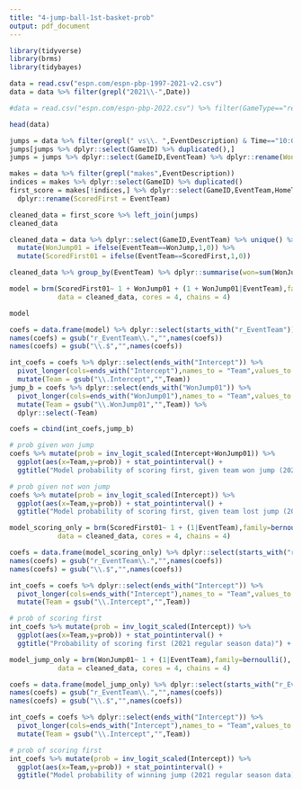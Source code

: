 ```yaml
---
title: "4-jump-ball-1st-basket-prob"
output: pdf_document
---
```


```r
library(tidyverse)
library(brms)
library(tidybayes)
```

```r
data = read.csv("espn.com/espn-pbp-1997-2021-v2.csv")
data = data %>% filter(grepl("2021\\-",Date))

#data = read.csv("espn.com/espn-pbp-2022.csv") %>% filter(GameType=="regular season")
```

```r
head(data)
```


```r
jumps = data %>% filter(grepl(" vs\\. ",EventDescription) & Time=="10:00" & Quarter==1) 
jumps[jumps %>% dplyr::select(GameID) %>% duplicated(),]
jumps = jumps %>% dplyr::select(GameID,EventTeam) %>% dplyr::rename(WonJump = EventTeam)
```

```r
makes = data %>% filter(grepl("makes",EventDescription))
indices = makes %>% dplyr::select(GameID) %>% duplicated()
first_score = makes[!indices,] %>% dplyr::select(GameID,EventTeam,HomeTeam,AwayTeam) %>%
  dplyr::rename(ScoredFirst = EventTeam)
```

```r
cleaned_data = first_score %>% left_join(jumps)
cleaned_data
```

```r
cleaned_data = data %>% dplyr::select(GameID,EventTeam) %>% unique() %>% left_join(cleaned_data) %>%
  mutate(WonJump01 = ifelse(EventTeam==WonJump,1,0)) %>%
  mutate(ScoredFirst01 = ifelse(EventTeam==ScoredFirst,1,0))
```

```r
cleaned_data %>% group_by(EventTeam) %>% dplyr::summarise(won=sum(WonJump01),N=n()) %>% mutate(perc = won/N)
```


```r
model = brm(ScoredFirst01~ 1 + WonJump01 + (1 + WonJump01|EventTeam),family=bernoulli(),
            data = cleaned_data, cores = 4, chains = 4)
```
```r
model
```


```r
coefs = data.frame(model) %>% dplyr::select(starts_with("r_EventTeam"))
names(coefs) = gsub("r_EventTeam\\.","",names(coefs))
names(coefs) = gsub("\\.$","",names(coefs))

int_coefs = coefs %>% dplyr::select(ends_with("Intercept")) %>% 
  pivot_longer(cols=ends_with("Intercept"),names_to = "Team",values_to = "Intercept") %>%
  mutate(Team = gsub("\\.Intercept","",Team))
jump_b = coefs %>% dplyr::select(ends_with("WonJump01")) %>% 
  pivot_longer(cols=ends_with("WonJump01"),names_to = "Team",values_to = "WonJump01") %>%
  mutate(Team = gsub("\\.WonJump01","",Team)) %>%
  dplyr::select(-Team)

coefs = cbind(int_coefs,jump_b)

# prob given won jump
coefs %>% mutate(prob = inv_logit_scaled(Intercept+WonJump01)) %>%
  ggplot(aes(x=Team,y=prob)) + stat_pointinterval() +
  ggtitle("Model probability of scoring first, given team won jump (2021 regular season data)") + ylim(c(0,1))

# prob given not won jump
coefs %>% mutate(prob = inv_logit_scaled(Intercept)) %>%
  ggplot(aes(x=Team,y=prob)) + stat_pointinterval() +
  ggtitle("Model probability of scoring first, given team lost jump (2021 regular season data)") + ylim(c(0,1))
```

```r
model_scoring_only = brm(ScoredFirst01~ 1 + (1|EventTeam),family=bernoulli(),
            data = cleaned_data, cores = 4, chains = 4)
```

```r
coefs = data.frame(model_scoring_only) %>% dplyr::select(starts_with("r_EventTeam"))
names(coefs) = gsub("r_EventTeam\\.","",names(coefs))
names(coefs) = gsub("\\.$","",names(coefs))

int_coefs = coefs %>% dplyr::select(ends_with("Intercept")) %>% 
  pivot_longer(cols=ends_with("Intercept"),names_to = "Team",values_to = "Intercept") %>%
  mutate(Team = gsub("\\.Intercept","",Team))

# prob of scoring first
int_coefs %>% mutate(prob = inv_logit_scaled(Intercept)) %>%
  ggplot(aes(x=Team,y=prob)) + stat_pointinterval() +
  ggtitle("Probability of scoring first (2021 regular season data)") + ylim(c(0,1))
```


```r
model_jump_only = brm(WonJump01~ 1 + (1|EventTeam),family=bernoulli(),
            data = cleaned_data, cores = 4, chains = 4)
```

```r
coefs = data.frame(model_jump_only) %>% dplyr::select(starts_with("r_EventTeam"))
names(coefs) = gsub("r_EventTeam\\.","",names(coefs))
names(coefs) = gsub("\\.$","",names(coefs))

int_coefs = coefs %>% dplyr::select(ends_with("Intercept")) %>% 
  pivot_longer(cols=ends_with("Intercept"),names_to = "Team",values_to = "Intercept") %>%
  mutate(Team = gsub("\\.Intercept","",Team))

# prob of scoring first
int_coefs %>% mutate(prob = inv_logit_scaled(Intercept)) %>%
  ggplot(aes(x=Team,y=prob)) + stat_pointinterval() +
  ggtitle("Model probability of winning jump (2021 regular season data)") + ylim(c(0,1))
```


